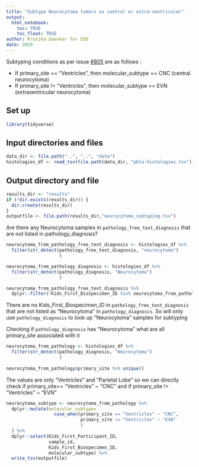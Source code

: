 ```yaml
---
title: "Subtype Neurocytoma tumors as central or extra-ventricular"
output: 
  html_notebook:
    toc: TRUE
    toc_float: TRUE
author: Krutika Gaonkar for D3b
date: 2020
---
```


Subtyping conditions as per issue [#805](https://github.com/AlexsLemonade/OpenPBTA-analysis/issues/805) are as follows :

 - If primary_site == "Ventricles", then molecular_subtype == CNC (central neurocytoma) 
 - If primary_site != "Ventricles", then molecular_subtype == EVN (extraventricular neurocytoma)

## Set up 

```r
library(tidyverse)
```

## Input directories and files

```r
data_dir <- file.path("..", "..", "data")
histologies_df <- read_tsv(file.path(data_dir, "pbta-histologies.tsv"))

```

## Output directory and file

```r
results_dir <- "results"
if (!dir.exists(results_dir)) {
  dir.create(results_dir)
}
outputfile <- file.path(results_dir,"neurocytoma_subtyping.tsv")
```

Are there any Neurocytoma samples in `pathology_free_text_diagnosis` that are not listed in pathology_diagnosis?

```r

neurocytoma_from_pathology_free_text_diagnosis <- histologies_df %>%
  filter(str_detect(pathology_free_text_diagnosis, "neurocytoma")
                    ) 

neurocytoma_from_pathology_diagnosis <- histologies_df %>%
  filter(str_detect(pathology_diagnosis, "Neurocytoma")
                    ) 

neurocytoma_from_pathology_free_text_diagnosis %>%
  dplyr::filter(!Kids_First_Biospecimen_ID %in% neurocytoma_from_pathology_diagnosis$Kids_First_Biospecimen_ID )

```
There are no Kids_First_Biospecimen_ID in `pathology_free_text_diagnosis` that are not listed as "Neurocytoma" in  `pathology_diagnosis`. So will only use  `pathology_diagnosis` to look up "Neurocytoma" samples for subtyping


Checking if `pathology_diagnosis` has "Neurocytoma" what are all primary_site associated with it
```r
neurocytoma_from_pathology <- histologies_df %>%
  filter(str_detect(pathology_diagnosis, "Neurocytoma")
                    ) 
  
neurocytoma_from_pathology$primary_site %>% unique()
```

The values are only "Ventricles" and "Parietal Lobe" so we can directly check if primary_site== "Ventricles" ~ "CNC" and if primary_site != "Ventricles" ~ "EVN"

```r

neurocytoma_subtype <- neurocytoma_from_pathology %>% 
  dplyr::mutate(molecular_subtype= 
                  case_when(primary_site == "Ventricles" ~ "CNC",
                            primary_site != "Ventricles" ~ "EVN"
                            )
  ) %>%
  dplyr::select(Kids_First_Participant_ID,
                sample_id,
                Kids_First_Biospecimen_ID,
                molecular_subtype) %>%
  write_tsv(outputfile)

```

